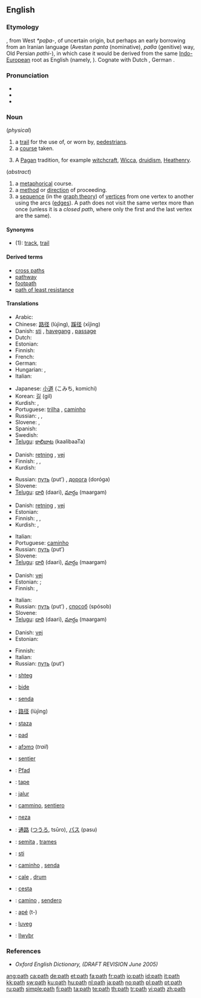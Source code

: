 ==English==

===Etymology===
{{etyl|ang}} {{term|pæþ|lang=ang}}, from West {{etyl|gem}} ''*paþa-'', of uncertain origin, but perhaps an early borrowing from an Iranian language (Avestan ''pɑntɑ'' (nominative), ''pɑθɑ'' (genitive) way, Old Persian ''pɑthi-''), in which case it would be derived from the same [[Indo-European]] root as English {{term|find}} (namely, {{proto|Indo-European|pent-}}).  Cognate with Dutch {{term|pad|lang=nl}}, German {{term|Pfad|lang=de}}.

===Pronunciation===
* {{IPA|/pæθ/}}
* {{audio|en-us-path.ogg|Audio (US)}}
* {{rhymes|ɑːθ}}

===Noun===
{{en-noun}}

(''physical'')

# a [[trail]] for the use of, or worn by, [[pedestrian]]s.
# a [[course]] taken.
# {{context|paganism}} A [[pagan|Pagan]] tradition, for example [[witchcraft]], [[Wicca]], [[druidism]], [[Heathenry]].

(''abstract'')
# a [[metaphorical]] course.
# a [[method]] or [[direction]] of proceeding.
# a [[sequence]] (in the [[graph theory]]) of [[vertex|vertices]] from one vertex to another using the arcs ([[edge|edges]]). A path does not visit the same vertex more than once (unless it is a ''closed path'', where only the first and the last vertex are the same).

====Synonyms====
* (1): [[track]], [[trail]]

====Derived terms====
* [[cross paths]]
* [[pathway]]
* [[footpath]]
* [[path of least resistance]]

====Translations====
{{trans-top|a trail for the use of, or worn by, pedestrians}}
* Arabic: {{Arab|[[طريق]]}} {{IPAchar|(ʈarīeq)}} {{m}}
* Chinese: [[路径]] (lùjìng), [[蹊径]] (xījìng)
* Danish: [[sti]] {{c}}, [[havegang]] {{c}}, [[passage]] {{c}}
* Dutch: {{t+|nl|pad}}
* Estonian: {{t-|et|rada}}
* Finnish: {{t+|fi|polku}}
* French: {{t+|fr|sentier|m}}
* German: {{t+|de|Pfad|m}}
* Hungarian: {{t+|hu|ösvény}}, {{t+|hu|út}}
* Italian: {{t+|it|sentiero|m}}
{{trans-mid}}
* Japanese: [[小道]] (こみち, komichi)
* Korean: [[길]] (gil)
* Kurdish: {{ku-Arab|[[ڕێ]]}}, {{ku-Arab|[[ڕێگه‌]]}}
* Portuguese: [[trilha]] {{f}}, [[caminho]] {{m}}
* Russian: {{t+|ru|тропа|f|tr=tropá|sc=Cyrl}}, {{t+|ru|тропинка|f|tr=tropínka|sc=Cyrl}}, {{t+|ru|дорожка|f|tr=doróžka|sc=Cyrl}}
* Slovene: {{t+|sl|pot|f}}, {{t+|sl|steza|f}}
* Spanish: {{t+|es|senda|f}}
* Swedish: {{t+|sv|stig|n}}
* [[Telugu]]: [[కాలిబాట]] (kaalibaaTa)
{{trans-bottom}}

{{trans-top|a course taken}}
* Danish: [[retning]] {{c}}, [[vej]] {{c}}
* Finnish: {{t+|fi|polku}}, {{t+|fi|reitti}}, {{t+|fi|rata}}
* Kurdish: {{ku-Arab|[[ڕێ]]}}
{{trans-mid}}
* Russian: [[путь]] (put’) {{m}}, [[дорога]] (doróga) {{f}}
* Slovene: {{t+|sl|pot|f}}
* [[Telugu]]: [[దారి]] (daari), [[మార్గం]] (maargam)
{{trans-bottom}}

{{trans-top|a metaphorical course}}
* Danish: [[retning]] {{c}}, [[vej]] {{c}}
* Estonian: {{t+|et|teekond}}
* Finnish: {{t-|fi|latu}}, {{t-|fi|tola}}, {{t+|fi|polku}}
* Kurdish: {{ku-Arab|[[ڕێ]]}}, {{ku-Arab|[[ڕێباز]]}}
{{trans-mid}}
* Italian: {{t+|it|cammino|m}}
* Portuguese: [[caminho]] {{m}}
* Russian: [[путь]] (put’) {{m}}
* Slovene: {{t+|sl|pot|f}}
* [[Telugu]]: [[దారి]] (daari), [[మార్గం]] (maargam)
{{trans-bottom}}

{{trans-top|a method or direction of proceeding}}
* Danish: [[vej]] {{c}}
* Estonian: ; {{t+|et|suund}}
* Finnish: {{t+|fi|suunta}}, {{t+|fi|reitti}}
{{trans-mid}}
* Italian: {{t+|it|cammino|m}}
* Russian: [[путь]] (put’) {{m}}, [[способ]] (spósob) {{m}}
* Slovene: {{t+|sl|pot|f}}
* [[Telugu]]: [[దారి]] (daari), [[మార్గం]] (maargam)
{{trans-bottom}}

{{trans-top|a sequence of vertices from one vertex to another}}
* Danish: [[vej]] {{c}}
* Estonian: {{t+|et|ahel}}
{{trans-mid}}
* Finnish: {{t+|fi|polku}}
* Italian: {{t+|it|cammino|m}}
* Russian: [[путь]] (put’) {{m}}
{{trans-bottom}}

{{checktrans-top}}
* {{ttbc|Albanian}}: [[shteg]]
* {{ttbc|Basque}}: [[bide]]
* {{ttbc|Catalan}}: [[senda]] {{f}}
* {{ttbc|Chinese}}: [[路径]] (lùjìng)
* {{ttbc|Croatian}}: [[staza]] {{f}}
* {{ttbc|Dutch}}: [[pad]] {{n}}
* {{ttbc|Ewe}}: [[afɔmɔ]] {{n}} (''trail'')
* {{ttbc|French}}: [[sentier]] {{m}}
* {{ttbc|German}}: [[Pfad]] {{m}}
* {{ttbc|Guaraní}}: [[tape]]
* {{ttbc|Indonesian}}: [[jalur]]
* {{ttbc|Interlingua}}: [[cammino]], [[sentiero]]
{{trans-mid}}
* {{ttbc|Isthmus Zapotec}}: [[neza]]
* {{ttbc|Japanese}}: [[通路]] ([[つうろ]], tsūro), [[パス]] (pasu)
* {{ttbc|Latin}}: [[semita]] {{f}}, [[trames]] {{m}}
* {{ttbc|Norwegian}}: [[sti]] {{m}}
* {{ttbc|Portuguese}}: [[caminho]] {{m}}, [[senda]] {{f}}
* {{ttbc|Romanian}}: [[cale]] {{f}}, [[drum]] {{n}}
* {{ttbc|Slovak}}: [[cesta]] {{f}}
* {{ttbc|Spanish}}: [[camino]] {{m}}, [[sendero]] {{m}}
* {{ttbc|Tupinambá}}: [[apé]] (t-)
* {{ttbc|Volapük}}: [[luveg]]
* {{ttbc|Welsh}}: [[llwybr]] {{m}}
{{trans-bottom}}

===References===
* ''Oxford English Dictionary, (DRAFT REVISION June 2005)''

[[ang:path]]
[[ca:path]]
[[de:path]]
[[et:path]]
[[fa:path]]
[[fr:path]]
[[io:path]]
[[id:path]]
[[it:path]]
[[kk:path]]
[[sw:path]]
[[ku:path]]
[[hu:path]]
[[nl:path]]
[[ja:path]]
[[no:path]]
[[pl:path]]
[[pt:path]]
[[ru:path]]
[[simple:path]]
[[fi:path]]
[[ta:path]]
[[te:path]]
[[th:path]]
[[tr:path]]
[[vi:path]]
[[zh:path]]